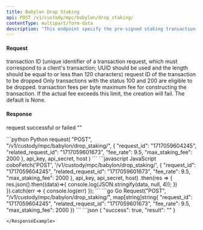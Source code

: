 ```yaml
---
title: Babylon Drop Staking
api: POST /v1/custody/mpc/babylon/drop_staking/
contentType: multipart/form-data
description: "This endpoint specify the pre-signed staking transaction, create a new transaction to drop the corresponding transaction, accepting parameters such as `request_id`, `related_request_id`, `fee_rate`, and `max_staking_fee`."
---
```


#### Request
<ParamField body="request_id" type="String" required>transaction ID (unique identifier of a transaction request, which must correspond to a client's transaction; UUID should be used and the length should be equal to or less than 120 characters)</ParamField>
<ParamField body="related_request_id" type="String" required>request ID of the transaction to be dropped</ParamField>
<Tip>Only transactions with the status 100 and 200 are eligible to be dropped.</Tip>
<ParamField body="fee_rate" type="Float" required>transaction fees per byte</ParamField>
<ParamField body="max_staking_fee" type="Int" >maximum fee for constructing the transaction. If the actual fee exceeds this limit, the creation will fail. The default is None.</ParamField>


#### Response
<ResponseField name="success" type="bool">request successful or failed</ResponseField>
<ResponseField name="result" type="String">""</ResponseField>

<RequestExample>
```python Python
request(
    "POST",
    "/v1/custody/mpc/babylon/drop_staking/",
    {
        "request_id": "1717059604245",
        "related_request_id": "1717059601673",
        "fee_rate": 9.5,
        "max_staking_fee": 2000
    },
    api_key, api_secret, host
)
```
```javascript JavaScript
coboFetch('POST', '/v1/custody/mpc/babylon/drop_staking/', {
    "request_id": "1717059604245",
    "related_request_id": "1717059601673",
    "fee_rate": 9.5,
    "max_staking_fee": 2000
}, api_key, api_secret, host)
    .then(res => {
        res.json().then((data)=>{
            console.log(JSON.stringify(data, null, 4));
        })
    }).catch(err => {
        console.log(err)
    });
```
```go Go
Request("POST", "/v1/custody/mpc/babylon/drop_staking/", map[string]string{
    "request_id": "1717059604245",
    "related_request_id": "1717059601673",
    "fee_rate": 9.5,
    "max_staking_fee": 2000
})
```
</RequestExample>

<ResponseExample>
```json
{
  "success": true,
  "result": ""
}

```
</ResponseExample>
